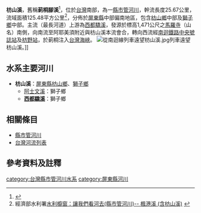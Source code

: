 {{Infobox river
| river_name = 枋山溪
| native_name =
| other_name = 莿桐腳溪
| etymology =
| image_name =
| image_size =
| caption    =
| origin     = [[馬羅寺|馬羅寺]] (山名)
| mouth      = 莿桐
| progression = [[台灣海峽|台灣海峽]]
| basin_countries =
| location   = [[屏東縣|屏東縣]]中部偏南地區
| length     = {{convert|25.67|km|}}
| elevation  = {{convert|1471|m|}}
| mouth_elevation =
| discharge  =
| watershed  = {{convert|125.48|km2|}}
| left_tribs =
| right_tribs =
}}

'''枋山溪'''，舊稱'''莿桐腳溪'''<ref name="">{{cite web|language=zh-tw|url=http://www.moi.gov.tw/dca/02place_002_13.aspx|title=地方行政區域簡介-屏東縣|author=|publisher=內政部民政司|date=|accessdate=2015-09-15|archive-date=2020-10-21|archive-url=https://web.archive.org/web/20201021022726/https://www.moi.gov.tw/dca/02place_002_13.aspx|dead-url=no}}</ref>，位於[[台灣|台灣]]南部，為一[[縣市管河川|縣市管河川]]，幹流長度25.67公里，流域面積125.48平方公里<ref>經濟部水利署[http://www.wra.gov.tw/ct.asp?xItem=20068&CtNode=4390 水利櫥窗：讓我們看河去(縣市管河川)-- 楓港溪 (含枋山溪)] {{webarchive|url=https://web.archive.org/web/20080102020744/http://www.wra.gov.tw/ct.asp?xItem=20068&CtNode=4390 |date=2008-01-02 }}</ref>，分佈於[[屏東縣|屏東縣]]中部偏南地區，包含[[枋山鄉|枋山鄉]]中部及[[獅子鄉_(台灣)|獅子鄉]]中部。主流（最長河道）上游為[[西都驕溪|西都驕溪]]，發源於標高1,471公尺之[[馬羅寺|馬羅寺]]（山名）南側，向南流至阿耶美須附近與枋山溪本流會合，轉向西流經[[南迴線|南迴鐵路]][[中央號誌站|中央號誌站]]及[[枋野車站|枋野站]]，於莿桐注入[[台灣海峽|台灣海峽]]。
[[File:從南迴線列車遠望枋山溪.jpg|thumb]]列車遠望枋山溪。]]

==水系主要河川==
*'''枋山溪'''：[[屏東縣|屏東縣]][[枋山鄉|枋山鄉]]、[[獅子鄉_(台灣)|獅子鄉]]
**[[阿士文溪|阿士文溪]]：獅子鄉
**'''[[西都驕溪|西都驕溪]]'''：獅子鄉

==相關條目==
*[[縣市管河川|縣市管河川]]
*[[台灣河流列表|台灣河流列表]]

==參考資料及註釋==
{{reflist}}

{{Commons category|Fangshan River}}

{{台灣河流}}
[[category:台灣縣市管河川水系|category:台灣縣市管河川水系]]
[[category:屏東縣河川|category:屏東縣河川]]